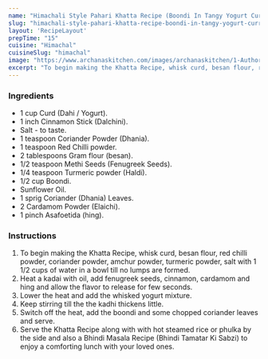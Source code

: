 ---
name: "Himachali Style Pahari Khatta Recipe (Boondi In Tangy Yogurt Curry)"
slug: "himachali-style-pahari-khatta-recipe-boondi-in-tangy-yogurt-curry"
layout: 'RecipeLayout'
prepTime: "15"
cuisine: "Himachal"
cuisineSlug: "himachal"
image: "https://www.archanaskitchen.com/images/archanaskitchen/1-Author/sibyl_sunitha/Himachali_Style_Pahari_Khatta_Recipe_Boondi_In_Tangy_Yogurt_Curry.jpg"
excerpt: "To begin making the Khatta Recipe, whisk curd, besan flour, red chilli powder, coriander powder, amchur powder, turmeric powder, salt with 1 12 cups of water in a bowl till no lumps are formed"
---

### Ingredients

- 1 cup Curd (Dahi / Yogurt).
- 1 inch Cinnamon Stick (Dalchini).
- Salt - to taste.
- 1 teaspoon Coriander Powder (Dhania).
- 1 teaspoon Red Chilli powder.
- 2 tablespoons Gram flour (besan).
- 1/2 teaspoon Methi Seeds (Fenugreek Seeds).
- 1/4 teaspoon Turmeric powder (Haldi).
- 1/2 cup Boondi.
- Sunflower Oil.
- 1 sprig Coriander (Dhania) Leaves.
- 2 Cardamom Powder (Elaichi).
- 1 pinch Asafoetida (hing).

### Instructions

1. To begin making the Khatta Recipe, whisk curd, besan flour, red chilli powder, coriander powder, amchur powder, turmeric powder, salt with 1 1/2 cups of water in a bowl till no lumps are formed.
1. Heat a kadai with oil, add fenugreek seeds, cinnamon, cardamom and hing and allow the flavor to release for few seconds.
1. Lower the heat and add the whisked yogurt mixture.
1. Keep stirring till the the kadhi thickens little.
1. Switch off the heat, add the boondi and some chopped coriander leaves and serve.
1. Serve the Khatta Recipe along with with hot steamed rice or phulka by the side  and also a Bhindi Masala Recipe (Bhindi Tamatar Ki Sabzi) to enjoy a comforting lunch with your loved ones.
